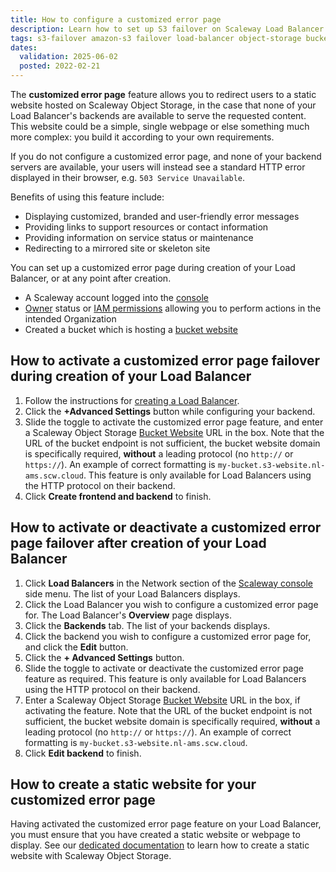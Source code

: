 ```yaml
---
title: How to configure a customized error page
description: Learn how to set up S3 failover on Scaleway Load Balancer for seamless redundancy. Follow this step-by-step guide to ensure high availability and optimal performance for your cloud storage.
tags: s3-failover amazon-s3 failover load-balancer object-storage bucket
dates:
  validation: 2025-06-02
  posted: 2022-02-21
---
```




The **customized error page** feature allows you to redirect users to a static website hosted on Scaleway Object Storage, in the case that none of your Load Balancer's backends are available to serve the requested content. This website could be a simple, single webpage or else something much more complex: you build it according to your own requirements.

If you do not configure a customized error page, and none of your backend servers are available, your users will instead see a standard HTTP error displayed in their browser, e.g. `503 Service Unavailable`.

Benefits of using this feature include:
- Displaying customized, branded and user-friendly error messages
- Providing links to support resources or contact information
- Providing information on service status or maintenance
- Redirecting to a mirrored site or skeleton site

You can set up a customized error page during creation of your Load Balancer, or at any point after creation.

<Requirements />

- A Scaleway account logged into the [console](https://account.scaleway.com/?service=elements)
- [Owner](/iam/concepts/#owner) status or [IAM permissions](/iam/concepts/#permission) allowing you to perform actions in the intended Organization
- Created a bucket which is hosting a [bucket website](/object-storage/how-to/use-bucket-website/)

## How to activate a customized error page failover during creation of your Load Balancer

1. Follow the instructions for [creating a Load Balancer](/load-balancer/how-to/create-load-balancer/).
2. Click the  **+Advanced Settings** button while configuring your backend.
    <Lightbox image={image} alt="" />
3. Slide the <Icon name="toggle" /> toggle to activate the customized error page feature, and enter a Scaleway Object Storage [Bucket Website](/object-storage/concepts/#bucket-website) URL in the box. Note that the URL of the bucket endpoint is not sufficient, the bucket website domain is specifically required, **without** a leading protocol (no `http://` or `https://`). An example of correct formatting is `my-bucket.s3-website.nl-ams.scw.cloud`.
    <Message type="note">
      This feature is only available for Load Balancers using the HTTP protocol on their backend.
    </Message>
4. Click **Create frontend and backend** to finish.

## How to activate or deactivate a customized error page failover after creation of your Load Balancer

1. Click **Load Balancers** in the Network section of the [Scaleway console](https://account.scaleway.com/?service=elements) side menu. The list of your Load Balancers displays.
2. Click the Load Balancer you wish to configure a customized error page for. The Load Balancer's **Overview** page displays.
3. Click the **Backends** tab. The list of your backends displays.
4. Click the backend you wish to configure a customized error page for, and click the **Edit** button.
5. Click the  **+ Advanced Settings** button.
    <Lightbox image={image2} alt="" />
6. Slide the <Icon name="toggle" /> toggle to activate or deactivate the customized error page feature as required.
    <Message type="note">
      This feature is only available for Load Balancers using the HTTP protocol on their backend.
    </Message>
7. Enter a Scaleway Object Storage [Bucket Website](/object-storage/concepts/#bucket-website) URL in the box, if activating the feature. Note that the URL of the bucket endpoint is not sufficient, the bucket website domain is specifically required, **without** a leading protocol (no `http://` or `https://`). An example of correct formatting is `my-bucket.s3-website.nl-ams.scw.cloud`.
8. Click **Edit backend** to finish.

## How to create a static website for your customized error page

Having activated the customized error page feature on your Load Balancer, you must ensure that you have created a static website or webpage to display. See our [dedicated documentation](/object-storage/how-to/use-bucket-website/) to learn how to create a static website with Scaleway Object Storage.


